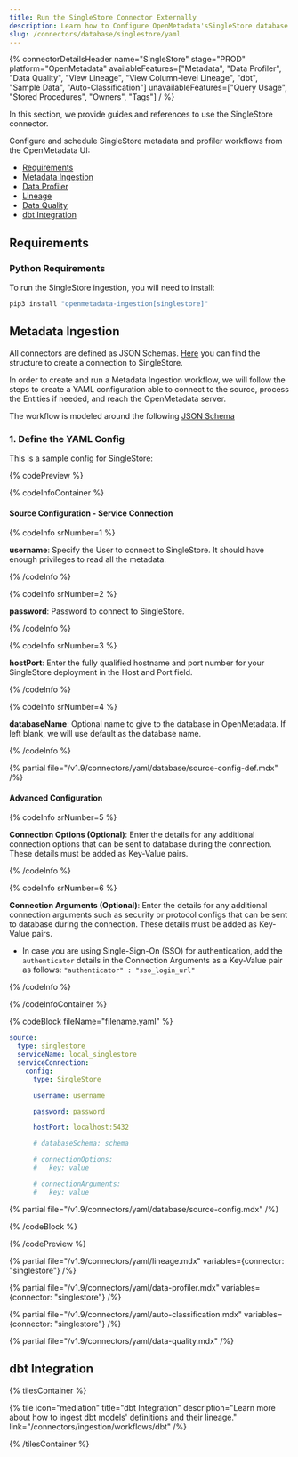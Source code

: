 ```yaml
---
title: Run the SingleStore Connector Externally
description: Learn how to Configure OpenMetadata'sSingleStore database connector with YAML examples, connection parameters, and step-by-step setup instructions.
slug: /connectors/database/singlestore/yaml
---
```









{% connectorDetailsHeader
name="SingleStore"
stage="PROD"
platform="OpenMetadata"
availableFeatures=["Metadata", "Data Profiler", "Data Quality", "View Lineage", "View Column-level Lineage", "dbt", "Sample Data", "Auto-Classification"]
unavailableFeatures=["Query Usage", "Stored Procedures", "Owners", "Tags"]
/ %}


In this section, we provide guides and references to use the SingleStore connector.

Configure and schedule SingleStore metadata and profiler workflows from the OpenMetadata UI:

- [Requirements](#requirements)
- [Metadata Ingestion](#metadata-ingestion)
- [Data Profiler](#data-profiler)
- [Lineage](#lineage)
- [Data Quality](#data-quality)
- [dbt Integration](#dbt-integration)

<ExternalIngestionDeployment />

## Requirements

### Python Requirements

<PythonRequirements />

To run the SingleStore ingestion, you will need to install:

```bash
pip3 install "openmetadata-ingestion[singlestore]"
```

## Metadata Ingestion

All connectors are defined as JSON Schemas.
[Here](https://github.com/open-metadata/OpenMetadata/blob/main/openmetadata-spec/src/main/resources/json/schema/entity/services/connections/database/singleStoreConnection.json)
you can find the structure to create a connection to SingleStore.

In order to create and run a Metadata Ingestion workflow, we will follow
the steps to create a YAML configuration able to connect to the source,
process the Entities if needed, and reach the OpenMetadata server.

The workflow is modeled around the following
[JSON Schema](https://github.com/open-metadata/OpenMetadata/blob/main/openmetadata-spec/src/main/resources/json/schema/metadataIngestion/workflow.json)

### 1. Define the YAML Config

This is a sample config for SingleStore:

{% codePreview %}

{% codeInfoContainer %}

#### Source Configuration - Service Connection

{% codeInfo srNumber=1 %}

**username**: Specify the User to connect to SingleStore. It should have enough privileges to read all the metadata.

{% /codeInfo %}

{% codeInfo srNumber=2 %}

**password**: Password to connect to SingleStore.

{% /codeInfo %}

{% codeInfo srNumber=3 %}

**hostPort**: Enter the fully qualified hostname and port number for your SingleStore deployment in the Host and Port field.

{% /codeInfo %}

{% codeInfo srNumber=4 %}

**databaseName**: Optional name to give to the database in OpenMetadata. If left blank, we will use default as the database name.

{% /codeInfo %}

{% partial file="/v1.9/connectors/yaml/database/source-config-def.mdx" /%}

<IngestionSinkDef />

<WorkflowConfigDef />

#### Advanced Configuration

{% codeInfo srNumber=5 %}

**Connection Options (Optional)**: Enter the details for any additional connection options that can be sent to database during the connection. These details must be added as Key-Value pairs.

{% /codeInfo %}

{% codeInfo srNumber=6 %}

**Connection Arguments (Optional)**: Enter the details for any additional connection arguments such as security or protocol configs that can be sent to database during the connection. These details must be added as Key-Value pairs.

- In case you are using Single-Sign-On (SSO) for authentication, add the `authenticator` details in the Connection Arguments as a Key-Value pair as follows: `"authenticator" : "sso_login_url"`

{% /codeInfo %}


{% /codeInfoContainer %}

{% codeBlock fileName="filename.yaml" %}

```yaml {% isCodeBlock=true %}
source:
  type: singlestore
  serviceName: local_singlestore
  serviceConnection:
    config:
      type: SingleStore
```
```yaml {% srNumber=1 %}
      username: username
```
```yaml {% srNumber=2 %}
      password: password
```
```yaml {% srNumber=3 %}
      hostPort: localhost:5432
```
```yaml {% srNumber=4 %}
      # databaseSchema: schema
```
```yaml {% srNumber=5 %}
      # connectionOptions:
      #   key: value
```
```yaml {% srNumber=6 %}
      # connectionArguments:
      #   key: value
```

{% partial file="/v1.9/connectors/yaml/database/source-config.mdx" /%}

<IngestionSink />

<WorkflowConfig />

{% /codeBlock %}

{% /codePreview %}

<IngestionCli />

{% partial file="/v1.9/connectors/yaml/lineage.mdx" variables={connector: "singlestore"} /%}

{% partial file="/v1.9/connectors/yaml/data-profiler.mdx" variables={connector: "singlestore"} /%}

{% partial file="/v1.9/connectors/yaml/auto-classification.mdx" variables={connector: "singlestore"} /%}

{% partial file="/v1.9/connectors/yaml/data-quality.mdx" /%}

## dbt Integration

{% tilesContainer %}

{% tile
  icon="mediation"
  title="dbt Integration"
  description="Learn more about how to ingest dbt models' definitions and their lineage."
  link="/connectors/ingestion/workflows/dbt" /%}

{% /tilesContainer %}
